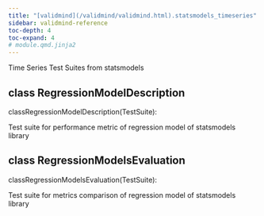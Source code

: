 ```yaml
---
title: "[validmind](/validmind/validmind.html).statsmodels_timeseries"
sidebar: validmind-reference
toc-depth: 4
toc-expand: 4
# module.qmd.jinja2
---
```


<!-- docstring.jinja2 -->

Time Series Test Suites from statsmodels

<!-- class.qmd.jinja2 -->

## [class]{.muted} RegressionModelDescription

<!-- signatures.jinja2 -->

::: {.signature}

<span class="kw">class</span><span class="name">RegressionModelDescription</span>(<span class="base">TestSuite</span>):

:::

<!-- docstring.jinja2 -->

Test suite for performance metric of regression model of statsmodels library

<!-- class.qmd.jinja2 -->

## [class]{.muted} RegressionModelsEvaluation

<!-- signatures.jinja2 -->

::: {.signature}

<span class="kw">class</span><span class="name">RegressionModelsEvaluation</span>(<span class="base">TestSuite</span>):

:::

<!-- docstring.jinja2 -->

Test suite for metrics comparison of regression model of statsmodels library
